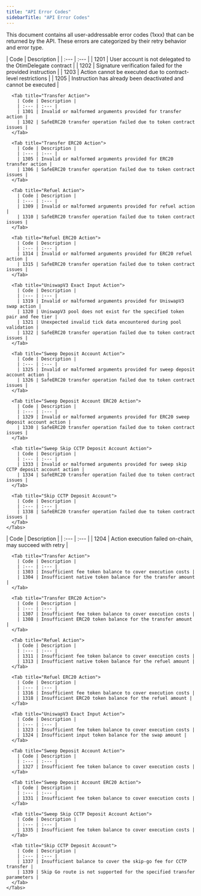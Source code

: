 ```yaml
---
title: "API Error Codes"
sidebarTitle: "API Error Codes"
---
```


This document contains all user-addressable error codes (1xxx) that can be returned by the API. These errors are categorized by their retry behavior and error type.

<Tabs>
  <Tab title="Terminal">
    <Tabs>
      <Tab title="Contract-Level">
        | Code | Description |
        | :--- | :--- |
        | 1201 | User account is not delegated to the OtimDelegate contract |
        | 1202 | Signature verification failed for the provided instruction |
        | 1203 | Action cannot be executed due to contract-level restrictions |
        | 1205 | Instruction has already been deactivated and cannot be executed |
      </Tab>
      
      <Tab title="Transfer Action">
        | Code | Description |
        | :--- | :--- |
        | 1301 | Invalid or malformed arguments provided for transfer action |
        | 1302 | SafeERC20 transfer operation failed due to token contract issues |
      </Tab>
      
      <Tab title="Transfer ERC20 Action">
        | Code | Description |
        | :--- | :--- |
        | 1305 | Invalid or malformed arguments provided for ERC20 transfer action |
        | 1306 | SafeERC20 transfer operation failed due to token contract issues |
      </Tab>
      
      <Tab title="Refuel Action">
        | Code | Description |
        | :--- | :--- |
        | 1309 | Invalid or malformed arguments provided for refuel action |
        | 1310 | SafeERC20 transfer operation failed due to token contract issues |
      </Tab>
      
      <Tab title="Refuel ERC20 Action">
        | Code | Description |
        | :--- | :--- |
        | 1314 | Invalid or malformed arguments provided for ERC20 refuel action |
        | 1315 | SafeERC20 transfer operation failed due to token contract issues |
      </Tab>
      
      <Tab title="UniswapV3 Exact Input Action">
        | Code | Description |
        | :--- | :--- |
        | 1319 | Invalid or malformed arguments provided for UniswapV3 swap action |
        | 1320 | UniswapV3 pool does not exist for the specified token pair and fee tier |
        | 1321 | Unexpected invalid tick data encountered during pool validation |
        | 1322 | SafeERC20 transfer operation failed due to token contract issues |
      </Tab>
      
      <Tab title="Sweep Deposit Account Action">
        | Code | Description |
        | :--- | :--- |
        | 1325 | Invalid or malformed arguments provided for sweep deposit account action |
        | 1326 | SafeERC20 transfer operation failed due to token contract issues |
      </Tab>
      
      <Tab title="Sweep Deposit Account ERC20 Action">
        | Code | Description |
        | :--- | :--- |
        | 1329 | Invalid or malformed arguments provided for ERC20 sweep deposit account action |
        | 1330 | SafeERC20 transfer operation failed due to token contract issues |
      </Tab>
      
      <Tab title="Sweep Skip CCTP Deposit Account Action">
        | Code | Description |
        | :--- | :--- |
        | 1333 | Invalid or malformed arguments provided for sweep skip CCTP deposit account action |
        | 1334 | SafeERC20 transfer operation failed due to token contract issues |
      </Tab>
      
      <Tab title="Skip CCTP Deposit Account">
        | Code | Description |
        | :--- | :--- |
        | 1338 | SafeERC20 transfer operation failed due to token contract issues |
      </Tab>
    </Tabs>
  </Tab>
  
  <Tab title="Retryable">
    <Tabs>
      <Tab title="Contract-Level">
        | Code | Description |
        | :--- | :--- |
        | 1204 | Action execution failed on-chain, may succeed with retry |
      </Tab>
      
      <Tab title="Transfer Action">
        | Code | Description |
        | :--- | :--- |
        | 1303 | Insufficient fee token balance to cover execution costs |
        | 1304 | Insufficient native token balance for the transfer amount |
      </Tab>
      
      <Tab title="Transfer ERC20 Action">
        | Code | Description |
        | :--- | :--- |
        | 1307 | Insufficient fee token balance to cover execution costs |
        | 1308 | Insufficient ERC20 token balance for the transfer amount |
      </Tab>
      
      <Tab title="Refuel Action">
        | Code | Description |
        | :--- | :--- |
        | 1311 | Insufficient fee token balance to cover execution costs |
        | 1313 | Insufficient native token balance for the refuel amount |
      </Tab>
      
      <Tab title="Refuel ERC20 Action">
        | Code | Description |
        | :--- | :--- |
        | 1316 | Insufficient fee token balance to cover execution costs |
        | 1318 | Insufficient ERC20 token balance for the refuel amount |
      </Tab>
      
      <Tab title="UniswapV3 Exact Input Action">
        | Code | Description |
        | :--- | :--- |
        | 1323 | Insufficient fee token balance to cover execution costs |
        | 1324 | Insufficient input token balance for the swap amount |
      </Tab>
      
      <Tab title="Sweep Deposit Account Action">
        | Code | Description |
        | :--- | :--- |
        | 1327 | Insufficient fee token balance to cover execution costs |
      </Tab>
      
      <Tab title="Sweep Deposit Account ERC20 Action">
        | Code | Description |
        | :--- | :--- |
        | 1331 | Insufficient fee token balance to cover execution costs |
      </Tab>
      
      <Tab title="Sweep Skip CCTP Deposit Account Action">
        | Code | Description |
        | :--- | :--- |
        | 1335 | Insufficient fee token balance to cover execution costs |
      </Tab>
      
      <Tab title="Skip CCTP Deposit Account">
        | Code | Description |
        | :--- | :--- |
        | 1337 | Insufficient balance to cover the skip-go fee for CCTP transfer |
        | 1339 | Skip Go route is not supported for the specified transfer parameters |
      </Tab>
    </Tabs>
  </Tab>
</Tabs>
